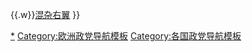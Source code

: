 {{Navbox
| name = 法國政黨
| title = [[法國政黨列表|法國主要政黨]]
| state = {{{state|autocollapse}}}
| listclass = hlist
| group1 = [[極左派]]
| list1 =
* [[工人鬥爭 (法國)|工人鬥爭]]
* [[新反资本主义党]]
| group2 = [[左派]]
| list2 =
* [[法国共产党]]
* [[不屈法国]]
| group3 = [[中間偏左]]
| list3 =
* [[歐洲生態－綠黨]]
* [[社会党 (法国)|社會黨]]
* [[左派激進黨]]
* {{link-en|進步領地|Territories of Progress}}
* {{link-en|共同 (法國)|En Commun|共同}}
| group4 = [[中间主义|中間派]]
| list4 =
* [[共和國前進！]]
* [[民主運動 (法國)|民主運動]]
* [[激進黨]]
| group5 = [[中間偏右]]
| list5 =
* {{link-en|視野 (政黨)|Horizons (political party)|視野}} 
* [[民主人士和独立人士联盟]]
* [[行动 (法国)|行動]] 
* [[共和黨 (法國)|共和黨]]
| group6 = [[右派]]
| list6 =
* [[法国崛起]]
| group7 = [[極右派]]
| list7 =
* {{link-en|愛國者 (法國)|The Patriots (France)|愛國者}}
* [[國民聯盟 (法國)|國民聯盟]]
* [[再征服]]
| below = 參見：[[混杂左翼]]{{.w}}{{link-en|混雜中間派|Miscellaneous centre}}{{.w}}[[混杂右翼]]
}}<noinclude>
{{collapsible option}}
[[Category:法國政黨|*]]
[[Category:法國政黨模板| ]]
[[Category:欧洲政党导航模板]]
[[Category:各国政党导航模板]]
</noinclude>